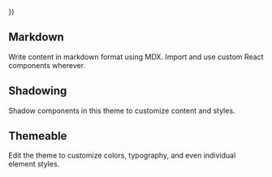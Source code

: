 
})

## Markdown

Write content in markdown format using MDX.
Import and use custom React components wherever.

## Shadowing

Shadow components in this theme to customize content and styles.

## Themeable

Edit the theme to customize colors, typography, and even individual element styles.
